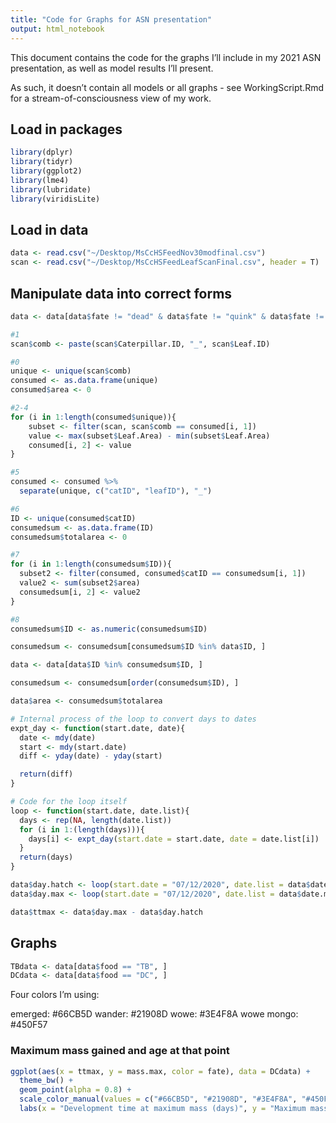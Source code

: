 ```yaml
---
title: "Code for Graphs for ASN presentation"
output: html_notebook
---
```

This document contains the code for the graphs I'll include in my 2021 ASN presentation, as well as model results I'll present. 

As such, it doesn't contain all models or all graphs - see WorkingScript.Rmd for a stream-of-consciousness view of my work.

## Load in packages

```r
library(dplyr)
library(tidyr)
library(ggplot2)
library(lme4)
library(lubridate)
library(viridisLite)
```

## Load in data

```r
data <- read.csv("~/Desktop/MsCcHSFeedNov30modfinal.csv")
scan <- read.csv("~/Desktop/MsCcHSFeedLeafScanFinal.csv", header = T)
```

## Manipulate data into correct forms

```r
data <- data[data$fate != "dead" & data$fate != "quink" & data$fate != "wander*" & data$fate != "?", ]
```


```r
#1
scan$comb <- paste(scan$Caterpillar.ID, "_", scan$Leaf.ID)

#0
unique <- unique(scan$comb)
consumed <- as.data.frame(unique)
consumed$area <- 0

#2-4
for (i in 1:length(consumed$unique)){
    subset <- filter(scan, scan$comb == consumed[i, 1])
    value <- max(subset$Leaf.Area) - min(subset$Leaf.Area)
    consumed[i, 2] <- value
}  

#5
consumed <- consumed %>%
  separate(unique, c("catID", "leafID"), "_")

#6
ID <- unique(consumed$catID)
consumedsum <- as.data.frame(ID)
consumedsum$totalarea <- 0

#7
for (i in 1:length(consumedsum$ID)){
  subset2 <- filter(consumed, consumed$catID == consumedsum[i, 1])
  value2 <- sum(subset2$area)
  consumedsum[i, 2] <- value2
}

#8
consumedsum$ID <- as.numeric(consumedsum$ID)

consumedsum <- consumedsum[consumedsum$ID %in% data$ID, ]

data <- data[data$ID %in% consumedsum$ID, ]

consumedsum <- consumedsum[order(consumedsum$ID), ]

data$area <- consumedsum$totalarea

```

```r
# Internal process of the loop to convert days to dates
expt_day <- function(start.date, date){
  date <- mdy(date)
  start <- mdy(start.date)
  diff <- yday(date) - yday(start)

  return(diff)
}

# Code for the loop itself
loop <- function(start.date, date.list){
  days <- rep(NA, length(date.list))
  for (i in 1:(length(days))){
    days[i] <- expt_day(start.date = start.date, date = date.list[i])
  }
  return(days)
}
```

```r
data$day.hatch <- loop(start.date = "07/12/2020", date.list = data$date.hatch)
data$day.max <- loop(start.date = "07/12/2020", date.list = data$date.max)

data$ttmax <- data$day.max - data$day.hatch
```


## Graphs

```r
TBdata <- data[data$food == "TB", ]
DCdata <- data[data$food == "DC", ]
```

Four colors I'm using: 

emerged: #66CB5D
wander: #21908D
wowe: #3E4F8A
wowe mongo: #450F57


### Maximum mass gained and age at that point

```r
ggplot(aes(x = ttmax, y = mass.max, color = fate), data = DCdata) +
  theme_bw() + 
  geom_point(alpha = 0.8) + 
  scale_color_manual(values = c("#66CB5D", "#21908D", "#3E4F8A", "#450F57")) + 
  labs(x = "Development time at maximum mass (days)", y = "Maximum mass achieved (mg)")
```


